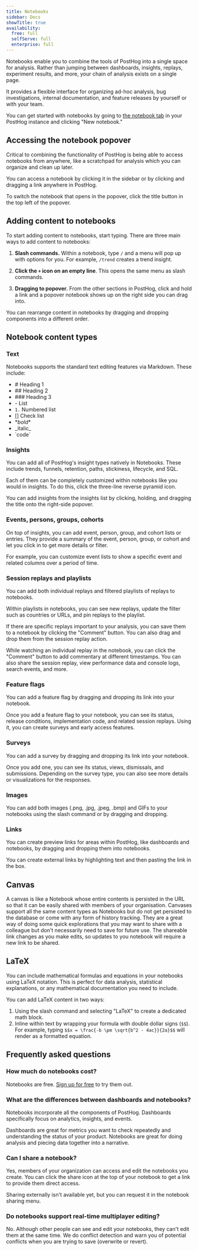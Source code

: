 ```yaml
---
title: Notebooks
sidebar: Docs
showTitle: true
availability:
  free: full
  selfServe: full
  enterprise: full
---
```



Notebooks enable you to combine the tools of PostHog into a single space for analysis. Rather than jumping between dashboards, insights, replays, experiment results, and more, your chain of analysis exists on a single page.

It provides a flexible interface for organizing ad-hoc analysis, bug investigations, internal documentation, and feature releases by yourself or with your team.

You can get started with notebooks by going to [the notebook tab](https://app.posthog.com/notebooks) in your PostHog instance and clicking "New notebook."

## Accessing the notebook popover

Critical to combining the functionality of PostHog is being able to access notebooks from anywhere, like a scratchpad for analysis which you can organize and clean up later.

You can access a notebook by clicking it in the sidebar or by clicking and dragging a link anywhere in PostHog.

<ProductVideo
    videoLight={popoverLight} 
    videoDark={popoverDark}
    alt="Popover icon" 
    classes="rounded"
/>

To switch the notebook that opens in the popover, click the title button in the top left of the popover.

<ProductVideo
    videoLight={switchLight} 
    videoDark={switchDark}
    alt="Switch popover notebook" 
    classes="rounded"
/>

## Adding content to notebooks

To start adding content to notebooks, start typing. There are three main ways to add content to notebooks:

1. **Slash commands.** Within a notebook, type `/` and a menu will pop up with options for you. For example, `/trend` creates a trend insight.

<ProductVideo
    videoLight={slashLight} 
    videoDark={slashDark}
    alt="Slash command" 
    classes="rounded"
/>

2. **Click the `+` icon on an empty line**. This opens the same menu as slash commands.

<ProductVideo
    videoLight={plusLight} 
    videoDark={plusDark}
    alt="Plus icon" 
    classes="rounded"
/>

3. **Dragging to popover.** From the other sections in PostHog, click and hold a link and a popover notebook shows up on the right side you can drag into. 

<ProductVideo
    videoLight={dragLight} 
    videoDark={dragDark}
    alt="Drag and drop" 
    classes="rounded"
/>

You can rearrange content in notebooks by dragging and dropping components into a different order.

## Notebook content types

### Text

Notebooks supports the standard text editing features via Markdown. These include:

- \# Heading 1
- \## Heading 2
- \### Heading 3
- \- List
- `1.` Numbered list
- [] Check list
- \**bold**
- \_italic\_
- \`code\`

### Insights

You can add all of PostHog's insight types natively in Notebooks. These include trends, funnels, retention, paths, stickiness, lifecycle, and SQL.

Each of them can be completely customized within notebooks like you would in insights. To do this, click the three-line reverse pyramid icon.

<ProductVideo
    videoLight={insightsLight} 
    videoDark={insightsDark}
    alt="Insight" 
    classes="rounded"
/>

You can add insights from the insights list by clicking, holding, and dragging the title onto the right-side popover.

### Events, persons, groups, cohorts

On top of insights, you can add event, person, group, and cohort lists or entries. They provide a summary of the event, person, group, or cohort and let you click in to get more details or filter.

For example, you can customize event lists to show a specific event and related columns over a period of time. 

<ProductScreenshot
    imageLight={eventsLight} 
    imageDark={eventsDark}
    alt="Events" 
    classes="rounded"
/>

### Session replays and playlists

You can add both individual replays and filtered playlists of replays to notebooks. 

Within playlists in notebooks, you can see new replays, update the filter such as countries or URLs, and pin replays to the playlist.

If there are specific replays important to your analysis, you can save them to a notebook by clicking the "Comment" button. You can also drag and drop them from the session replay action.

<ProductVideo
    videoLight={playlistLight} 
    videoDark={playlistDark}
    alt="Playlist" 
    classes="rounded"
/>

While watching an individual replay in the notebook, you can click the "Comment" button to add commentary at different timestamps. You can also share the session replay, view performance data and console logs, search events, and more.
 
<ProductVideo
    videoLight={replayLight} 
    videoDark={replayDark}
    alt="Replay with comments" 
    classes="rounded"
/>

### Feature flags

You can add a feature flag by dragging and dropping its link into your notebook.

Once you add a feature flag to your notebook, you can see its status, release conditions, implementation code, and related session replays. Using it, you can create surveys and early access features. 

<ProductScreenshot
    imageLight={flagLight} 
    imageDark={flagDark}
    alt="Flag" 
    classes="rounded"
/>

### Surveys

You can add a survey by dragging and dropping its link into your notebook. 

Once you add one, you can see its status, views, dismissals, and submissions. Depending on the survey type, you can also see more details or visualizations for the responses. 

<ProductScreenshot
    imageLight={surveyLight} 
    imageDark={surveyDark}
    alt="Survey" 
    classes="rounded"
/>

### Images

You can add both images (.png, .jpg, .jpeg, .bmp) and GIFs to your notebooks using the slash command or by dragging and dropping. 

### Links

You can create preview links for areas within PostHog, like dashboards and notebooks, by dragging and dropping them into notebooks.

You can create external links by highlighting text and then pasting the link in the box.

## Canvas

A canvas is like a Notebook whose entire contents is persisted in the URL so that it can be easily shared with members of your organisation. Canvases support all the same content types as Notebooks but do not get persisted to the database or come with any form of history tracking. They are a great way of doing some quick explorations that you may want to share with a colleague but don't necessarily need to save for future use. The shareable link changes as you make edits, so updates to you notebook will require a new link to be shared.

## LaTeX

You can include mathematical formulas and equations in your notebooks using LaTeX notation. This is perfect for data analysis, statistical explanations, or any mathematical documentation you need to include.

You can add LaTeX content in two ways:

1. Using the slash command and selecting "LaTeX" to create a dedicated math block.
2. Inline within text by wrapping your formula with double dollar signs (`$$`). For example, typing `$$x = \frac{-b \pm \sqrt{b^2 - 4ac}}{2a}$$` will render as a formatted equation.

## Frequently asked questions

### How much do notebooks cost?

Notebooks are free. [Sign up for free](https://app.posthog.com/signup) to try them out.

### What are the differences between dashboards and notebooks?

Notebooks incorporate all the components of PostHog. Dashboards specifically focus on analytics, insights, and events. 

Dashboards are great for metrics you want to check repeatedly and understanding the status of your product. Notebooks are great for doing analysis and piecing data together into a narrative.

### Can I share a notebook?

Yes, members of your organization can access and edit the notebooks you create. You can click the share icon at the top of your notebook to get a link to provide them direct access.

Sharing externally isn't available yet, but you can request it in the notebook sharing menu.

### Do notebooks support real-time multiplayer editing?

No. Although other people can see and edit your notebooks, they can't edit them at the same time. We do conflict detection and warn you of potential conflicts when you are trying to save (overwrite or revert).

